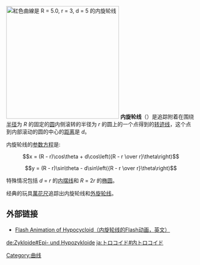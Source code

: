 [[File:HypotrochoidOutThreeFifths.gif|thumb|300px|
紅色曲線是 ''R'' = 5.0, ''r'' = 3, ''d'' = 5 的内旋轮线]]
'''内旋轮线'''（{{lang-en|hypotrochoid}}）是追踪附着在围绕[[半径|半径]]为 ''R'' 的固定的[[圆|圆]]内侧滚转的半径为 ''r'' 的圆上的一个点得到的[[转迹线|转迹线]]，这个点到内部滚动的圆的中心的[[距离|距离]]是 ''d''。

内旋轮线的[[参数方程|参数方程]]是:
:<math>x = (R - r)\cos\theta + d\cos\left({R - r \over r}\theta\right)</math>
:<math>y = (R - r)\sin\theta - d\sin\left({R - r \over r}\theta\right)</math>

特殊情况包括 ''d'' = ''r'' 的[[内摆线|内摆线]]和 ''R'' = 2''r'' 的[[椭圆|椭圆]]。

经典的玩具[[萬花尺|萬花尺]]追踪出内旋轮线和[[外旋轮线|外旋轮线]]。

== 外部链接 ==
* [http://www.mekanizmalar.com/hypocycloid.html Flash Animation of Hypocycloid（内旋轮线的Flash动画，英文）] {{Wayback|url=http://www.mekanizmalar.com/hypocycloid.html |date=20201108164718 }}

{{摆线}}

{{math-stub}}

[[Category:曲线|Category:曲线]]

[[de:Zykloide#Epi-_und_Hypozykloide|de:Zykloide#Epi- und Hypozykloide]]
[[ja:トロコイド#内トロコイド|ja:トロコイド#内トロコイド]]